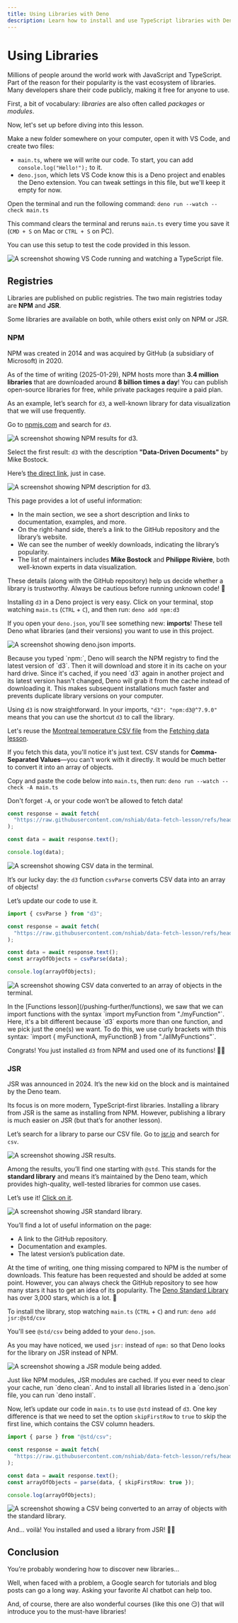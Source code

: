 ```yaml
---
title: Using Libraries with Deno
description: Learn how to install and use TypeScript libraries with Deno.
---
```



# Using Libraries

Millions of people around the world work with JavaScript and TypeScript. Part of the reason for their popularity is the vast ecosystem of libraries. Many developers share their code publicly, making it free for anyone to use.

First, a bit of vocabulary: *libraries* are also often called *packages* or *modules*.

Now, let's set up before diving into this lesson.

Make a new folder somewhere on your computer, open it with VS Code, and create two files:

- `main.ts`, where we will write our code. To start, you can add `console.log("Hello!");` to it.
- `deno.json`, which lets VS Code know this is a Deno project and enables the Deno extension. You can tweak settings in this file, but we'll keep it empty for now.

Open the terminal and run the following command: `deno run --watch --check main.ts`

This command clears the terminal and reruns `main.ts` every time you save it (`CMD + S` on Mac or `CTRL + S` on PC).

You can use this setup to test the code provided in this lesson.

![A screenshot showing VS Code running and watching a TypeScript file.](/assets/pushing-further/libraries/setup.png)

## Registries

Libraries are published on public registries. The two main registries today are **NPM** and **JSR**.

Some libraries are available on both, while others exist only on NPM or JSR.

### NPM

NPM was created in 2014 and was acquired by GitHub (a subsidiary of Microsoft) in 2020.

As of the time of writing (2025-01-29), NPM hosts more than **3.4 million libraries** that are downloaded around **8 billion times a day**! You can publish open-source libraries for free, while private packages require a paid plan.

As an example, let’s search for `d3`, a well-known library for data visualization that we will use frequently.

Go to [npmjs.com](https://www.npmjs.com/) and search for `d3`.

![A screenshot showing NPM results for d3.](/assets/pushing-further/libraries/d3-npm.png)

Select the first result: `d3` with the description **"Data-Driven Documents"** by Mike Bostock.

Here’s [the direct link](https://www.npmjs.com/package/d3), just in case.

![A screenshot showing NPM description for d3.](/assets/pushing-further/libraries/d3-description.png)

This page provides a lot of useful information:
- In the main section, we see a short description and links to documentation, examples, and more.
- On the right-hand side, there’s a link to the GitHub repository and the library’s website.
- We can see the number of weekly downloads, indicating the library’s popularity.
- The list of maintainers includes **Mike Bostock** and **Philippe Rivière**, both well-known experts in data visualization.

These details (along with the GitHub repository) help us decide whether a library is trustworthy. Always be cautious before running unknown code! 🦠

Installing `d3` in a Deno project is very easy. Click on your terminal, stop watching `main.ts` (`CTRL` + `C`), and then run: `deno add npm:d3`

If you open your `deno.json`, you'll see something new: **imports**! These tell Deno what libraries (and their versions) you want to use in this project.

![A screenshot showing deno.json imports.](/assets/pushing-further/libraries/d3-add.png)

<Callout type="info" emoji="💡">
    Because you typed `npm:`, Deno will search the NPM registry to find the latest version of `d3`. Then it will download and store it in its cache on your hard drive. Since it's cached, if you need `d3` again in another project and its latest version hasn't changed, Deno will grab it from the cache instead of downloading it. This makes subsequent installations much faster and prevents duplicate library versions on your computer.
</Callout>

Using `d3` is now straightforward. In your imports, `"d3": "npm:d3@^7.9.0"` means that you can use the shortcut `d3` to call the library.

Let's reuse the [Montreal temperature CSV file](https://raw.githubusercontent.com/nshiab/data-fetch-lesson/refs/heads/main/temp.csv) from the [Fetching data lesson](/pushing-further/fetch).

If you fetch this data, you'll notice it's just text. CSV stands for **Comma-Separated Values**—you can't work with it directly. It would be much better to convert it into an array of objects.

Copy and paste the code below into `main.ts`, then run: `deno run --watch --check -A main.ts`

Don't forget `-A`, or your code won’t be allowed to fetch data!

```ts showLineNumbers filename="main.ts"
const response = await fetch(
  "https://raw.githubusercontent.com/nshiab/data-fetch-lesson/refs/heads/main/temp.csv",
);

const data = await response.text();

console.log(data);
```

![A screenshot showing CSV data in the terminal.](/assets/pushing-further/libraries/d3-text.png)

It’s our lucky day: the `d3` function `csvParse` converts CSV data into an array of objects!

Let’s update our code to use it.

```ts showLineNumbers filename="main.ts" {1, 8, 10}
import { csvParse } from "d3";

const response = await fetch(
  "https://raw.githubusercontent.com/nshiab/data-fetch-lesson/refs/heads/main/temp.csv",
);

const data = await response.text();
const arrayOfObjects = csvParse(data);

console.log(arrayOfObjects);
```
![A screenshot showing CSV data converted to an array of objects in the terminal.](/assets/pushing-further/libraries/d3-parse.png)

<Callout type="info" emoji="💡">
    In the [Functions lesson](/pushing-further/functions), we saw that we can import functions with the syntax `import myFunction from "./myFunction"`. Here, it's a bit different because `d3` exports more than one function, and we pick just the one(s) we want. To do this, we use curly brackets with this syntax: `import { myFunctionA, myFunctionB } from "./allMyFunctions"`.
</Callout>

Congrats! You just installed `d3` from NPM and used one of its functions! 💃🕺

### JSR

JSR was announced in 2024. It’s the new kid on the block and is maintained by the Deno team.

Its focus is on more modern, TypeScript-first libraries. Installing a library from JSR is the same as installing from NPM. However, publishing a library is much easier on JSR (but that’s for another lesson).

Let’s search for a library to parse our CSV file. Go to [jsr.io](https://jsr.io/) and search for `csv`.

![A screenshot showing JSR results.](/assets/pushing-further/libraries/jsr-csv.png)

Among the results, you’ll find one starting with `@std`. This stands for the **standard library** and means it’s maintained by the Deno team, which provides high-quality, well-tested libraries for common use cases.

Let’s use it! [Click on it](https://jsr.io/@std/csv).

![A screenshot showing JSR standard library.](/assets/pushing-further/libraries/jsr-std.png)

You’ll find a lot of useful information on the page:
- A link to the GitHub repository.
- Documentation and examples.
- The latest version’s publication date.

At the time of writing, one thing missing compared to NPM is the number of downloads. This feature has been requested and should be added at some point. However, you can always check the GitHub repository to see how many stars it has to get an idea of its popularity. The [Deno Standard Library](https://github.com/denoland/std) has over 3,000 stars, which is a lot. 🌟

To install the library, stop watching `main.ts` (`CTRL` + `C`) and run: `deno add jsr:@std/csv`

You'll see `@std/csv` being added to your `deno.json`.

As you may have noticed, we used `jsr:` instead of `npm:` so that Deno looks for the library on JSR instead of NPM.

![A screenshot showing a JSR module being added.](/assets/pushing-further/libraries/jsr-add.png)

<Callout type="info" emoji="💡">
    Just like NPM modules, JSR modules are cached. If you ever need to clear your cache, run `deno clean`. And to install all libraries listed in a `deno.json` file, you can run `deno install`.
</Callout>

Now, let’s update our code in `main.ts` to use `@std` instead of `d3`. One key difference is that we need to set the option `skipFirstRow` to `true` to skip the first line, which contains the CSV column headers.

```ts showLineNumbers filename="main.ts" {1, 8}
import { parse } from "@std/csv";

const response = await fetch(
  "https://raw.githubusercontent.com/nshiab/data-fetch-lesson/refs/heads/main/temp.csv",
);

const data = await response.text();
const arrayOfObjects = parse(data, { skipFirstRow: true });

console.log(arrayOfObjects);
```
![A screenshot showing a CSV being converted to an array of objects with the standard library.](/assets/pushing-further/libraries/jsr-done.png)

And... voilà! You installed and used a library from JSR! 💃🕺

## Conclusion

You’re probably wondering how to discover new libraries...

Well, when faced with a problem, a Google search for tutorials and blog posts can go a long way. Asking your favorite AI chatbot can help too.

And, of course, there are also wonderful courses (like this one 😏) that will introduce you to the must-have libraries!
